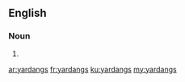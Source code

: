 ==English==

===Noun===
{{head|en|plural}}

# {{plural of|yardang|lang=en|nocat=1}}

[[ar:yardangs]]
[[fr:yardangs]]
[[ku:yardangs]]
[[my:yardangs]]